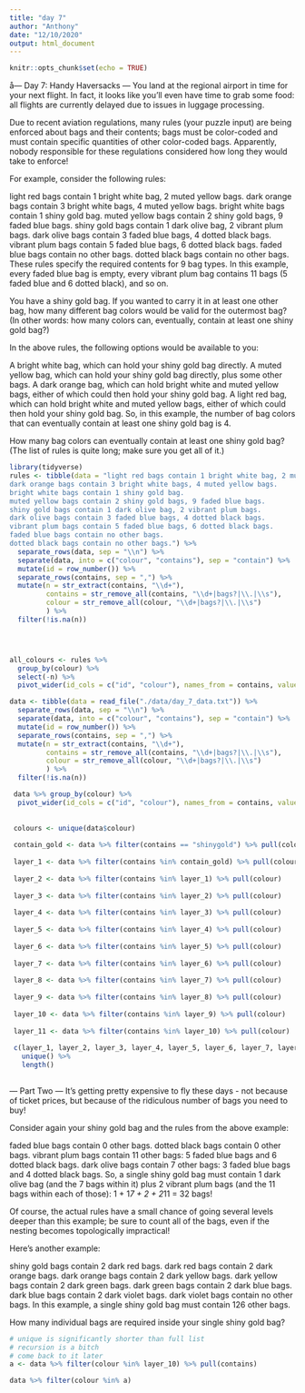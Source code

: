 ```yaml
---
title: "day 7"
author: "Anthony"
date: "12/10/2020"
output: html_document
---
```


```r
knitr::opts_chunk$set(echo = TRUE)
```


å--- Day 7: Handy Haversacks ---
You land at the regional airport in time for your next flight. In fact, it looks like you'll even have time to grab some food: all flights are currently delayed due to issues in luggage processing.

Due to recent aviation regulations, many rules (your puzzle input) are being enforced about bags and their contents; bags must be color-coded and must contain specific quantities of other color-coded bags. Apparently, nobody responsible for these regulations considered how long they would take to enforce!

For example, consider the following rules:

light red bags contain 1 bright white bag, 2 muted yellow bags.
dark orange bags contain 3 bright white bags, 4 muted yellow bags.
bright white bags contain 1 shiny gold bag.
muted yellow bags contain 2 shiny gold bags, 9 faded blue bags.
shiny gold bags contain 1 dark olive bag, 2 vibrant plum bags.
dark olive bags contain 3 faded blue bags, 4 dotted black bags.
vibrant plum bags contain 5 faded blue bags, 6 dotted black bags.
faded blue bags contain no other bags.
dotted black bags contain no other bags.
These rules specify the required contents for 9 bag types. In this example, every faded blue bag is empty, every vibrant plum bag contains 11 bags (5 faded blue and 6 dotted black), and so on.

You have a shiny gold bag. If you wanted to carry it in at least one other bag, how many different bag colors would be valid for the outermost bag? (In other words: how many colors can, eventually, contain at least one shiny gold bag?)

In the above rules, the following options would be available to you:

A bright white bag, which can hold your shiny gold bag directly.
A muted yellow bag, which can hold your shiny gold bag directly, plus some other bags.
A dark orange bag, which can hold bright white and muted yellow bags, either of which could then hold your shiny gold bag.
A light red bag, which can hold bright white and muted yellow bags, either of which could then hold your shiny gold bag.
So, in this example, the number of bag colors that can eventually contain at least one shiny gold bag is 4.

How many bag colors can eventually contain at least one shiny gold bag? (The list of rules is quite long; make sure you get all of it.)


```r
library(tidyverse)
rules <- tibble(data = "light red bags contain 1 bright white bag, 2 muted yellow bags.
dark orange bags contain 3 bright white bags, 4 muted yellow bags.
bright white bags contain 1 shiny gold bag.
muted yellow bags contain 2 shiny gold bags, 9 faded blue bags.
shiny gold bags contain 1 dark olive bag, 2 vibrant plum bags.
dark olive bags contain 3 faded blue bags, 4 dotted black bags.
vibrant plum bags contain 5 faded blue bags, 6 dotted black bags.
faded blue bags contain no other bags.
dotted black bags contain no other bags.") %>% 
  separate_rows(data, sep = "\\n") %>%
  separate(data, into = c("colour", "contains"), sep = "contain") %>%
  mutate(id = row_number()) %>%
  separate_rows(contains, sep = ",") %>%
  mutate(n = str_extract(contains, "\\d+"),
         contains = str_remove_all(contains, "\\d+|bags?|\\.|\\s"),
         colour = str_remove_all(colour, "\\d+|bags?|\\.|\\s")
         ) %>%
  filter(!is.na(n))




all_colours <- rules %>%
  group_by(colour) %>%
  select(-n) %>% 
  pivot_wider(id_cols = c("id", "colour"), names_from = contains, values_from = contains)  %>% filter(!is.na(shinygold))

data <- tibble(data = read_file("./data/day_7_data.txt")) %>%
  separate_rows(data, sep = "\\n") %>%
  separate(data, into = c("colour", "contains"), sep = "contain") %>%
  mutate(id = row_number()) %>%
  separate_rows(contains, sep = ",") %>%
  mutate(n = str_extract(contains, "\\d+"),
         contains = str_remove_all(contains, "\\d+|bags?|\\.|\\s"),
         colour = str_remove_all(colour, "\\d+|bags?|\\.|\\s")
         ) %>%
  filter(!is.na(n))

 data %>% group_by(colour) %>% 
  pivot_wider(id_cols = c("id", "colour"), names_from = contains, values_from = n)  
 
 
 colours <- unique(data$colour)
 
 contain_gold <- data %>% filter(contains == "shinygold") %>% pull(colour)
 
 layer_1 <- data %>% filter(contains %in% contain_gold) %>% pull(colour)
 
 layer_2 <- data %>% filter(contains %in% layer_1) %>% pull(colour)
 
 layer_3 <- data %>% filter(contains %in% layer_2) %>% pull(colour)
 
 layer_4 <- data %>% filter(contains %in% layer_3) %>% pull(colour)
 
 layer_5 <- data %>% filter(contains %in% layer_4) %>% pull(colour)
 
 layer_6 <- data %>% filter(contains %in% layer_5) %>% pull(colour)
 
 layer_7 <- data %>% filter(contains %in% layer_6) %>% pull(colour)
 
 layer_8 <- data %>% filter(contains %in% layer_7) %>% pull(colour)
 
 layer_9 <- data %>% filter(contains %in% layer_8) %>% pull(colour)
 
 layer_10 <- data %>% filter(contains %in% layer_9) %>% pull(colour)
 
 layer_11 <- data %>% filter(contains %in% layer_10) %>% pull(colour)
 
 c(layer_1, layer_2, layer_3, layer_4, layer_5, layer_6, layer_7, layer_8, layer_9, layer_10, contain_gold) %>%
   unique() %>%
   length()
 

```


--- Part Two ---
It's getting pretty expensive to fly these days - not because of ticket prices, but because of the ridiculous number of bags you need to buy!

Consider again your shiny gold bag and the rules from the above example:

faded blue bags contain 0 other bags.
dotted black bags contain 0 other bags.
vibrant plum bags contain 11 other bags: 5 faded blue bags and 6 dotted black bags.
dark olive bags contain 7 other bags: 3 faded blue bags and 4 dotted black bags.
So, a single shiny gold bag must contain 1 dark olive bag (and the 7 bags within it) plus 2 vibrant plum bags (and the 11 bags within each of those): 1 + 1*7 + 2 + 2*11 = 32 bags!

Of course, the actual rules have a small chance of going several levels deeper than this example; be sure to count all of the bags, even if the nesting becomes topologically impractical!

Here's another example:

shiny gold bags contain 2 dark red bags.
dark red bags contain 2 dark orange bags.
dark orange bags contain 2 dark yellow bags.
dark yellow bags contain 2 dark green bags.
dark green bags contain 2 dark blue bags.
dark blue bags contain 2 dark violet bags.
dark violet bags contain no other bags.
In this example, a single shiny gold bag must contain 126 other bags.

How many individual bags are required inside your single shiny gold bag?



```r
# unique is significantly shorter than full list
# recursion is a bitch
# come back to it later
a <- data %>% filter(colour %in% layer_10) %>% pull(contains)

data %>% filter(colour %in% a)

```


